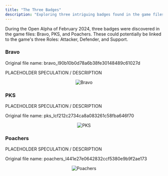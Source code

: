 ```yaml
---
title: "The Three Badges"
description: "Exploring three intriguing badges found in the game files that might reveal connections to the main roles within Project CW."
---
```


During the Open Alpha of February 2024, three badges were discovered in the game files: Bravo, PKS, and Poachers. These could potentially be linked to the game's three Roles: Attacker, Defender, and Support.

### Bravo

Original file name: bravo_l90b10b0d78a6b38fe30148489c61027d

PLACEHOLDER SPECULATION / DESCRIPTION

<div align="center">

![Bravo](https://raw.githubusercontent.com/ThatSINEWAVE/pcw-bughunters/refs/heads/main/images/datamining/The%20Four%20Badges/bravo_l90b10b0d78a6b38fe30148489c61027d_converted.png)

</div>

### PKS

PLACEHOLDER SPECULATION / DESCRIPTION

Original file name: pks_lcf212c2734ca8a083261c58fba646f70

<div align="center">

![PKS](https://raw.githubusercontent.com/ThatSINEWAVE/pcw-bughunters/refs/heads/main/images/datamining/The%20Four%20Badges/pks_lcf212c2734ca8a083261c58fba646f70_converted.png)

</div>

### Poachers

PLACEHOLDER SPECULATION / DESCRIPTION

Original file name: poachers_l441e27e0642832ccf5380e9b9f2ae173

<div align="center">

![Poachers](https://raw.githubusercontent.com/ThatSINEWAVE/pcw-bughunters/refs/heads/main/images/datamining/The%20Four%20Badges/poachers_l441e27e0642832ccf5380e9b9f2ae173_converted.png)

</div>